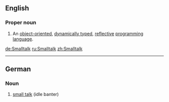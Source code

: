 ==English==
{{wikipedia}}

===Proper noun===
{{en-proper-noun}}

# {{computing}} An [[object-oriented]], [[dynamically typed]], [[reflective]] [[programming language]].

[[de:Smalltalk]]
[[ru:Smalltalk]]
[[zh:Smalltalk]]

----
{{rfc-auto|sort languages}}
==German==

===Noun===
{{infl|de|noun|g=n}}

# [[small talk]] (idle banter)

{{tbot entry|German|small talk|2009|August|de}}